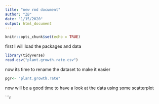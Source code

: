 ```yaml
---
title: "new rmd document"
author: "ZB"
date: "1/15/2020"
output: html_document
---
```


```r
knitr::opts_chunk$set(echo = TRUE)
```

first I will load the packages and data

```r
library(tidyverse)
read.csv("plant.growth.rate.csv")
```

now its time to rename the dataset to make it easier

```r
pgr<- "plant.growth.rate"
```

now will be a good time to have a look at the data using some scatterplot

```r
